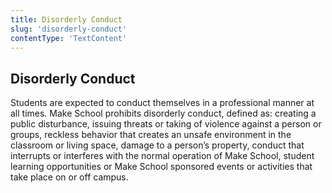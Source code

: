 ```yaml
---
title: Disorderly Conduct
slug: 'disorderly-conduct'
contentType: 'TextContent'
---
```


## Disorderly Conduct

Students are expected to conduct themselves in a professional manner at all times. Make School
prohibits disorderly conduct, defined as: creating a public disturbance, issuing threats or taking
of violence against a person or groups, reckless behavior that creates an unsafe environment in the
classroom or living space, damage to a person’s property, conduct that interrupts or interferes with
the normal operation of Make School, student learning opportunities or Make School sponsored events
or activities that take place on or off campus.
